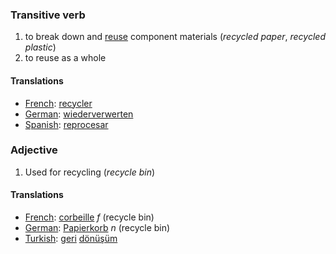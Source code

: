 ===Transitive verb===

#to break down and [[reuse]] component materials (''recycled paper'', ''recycled plastic'')
#to reuse as a whole

====Translations====
*[[French]]: [[recycler]]
*[[German]]: [[wiederverwerten]]
*[[Spanish]]: [[reprocesar]]

===Adjective===

# Used for recycling (''recycle bin'')

====Translations====
*[[French]]: [[corbeille]] ''f'' (recycle bin)
*[[German]]: [[Papierkorb]] ''n'' (recycle bin)
*[[Turkish]]: [[geri]] [[dönüşüm]]